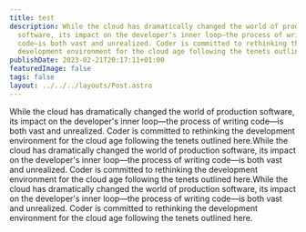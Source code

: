 ```yaml
---
title: test
description: While the cloud has dramatically changed the world of production
  software, its impact on the developer's inner loop—the process of writing
  code—is both vast and unrealized. Coder is committed to rethinking the
  development environment for the cloud age following the tenets outlined here.
publishDate: 2023-02-21T20:17:11+01:00
featuredImage: false
tags: false
layout: ../../../layouts/Post.astro
---
```

While the cloud has dramatically changed the world of production software, its impact on the developer's inner loop—the process of writing code—is both vast and unrealized. Coder is committed to rethinking the development environment for the cloud age following the tenets outlined here.While the cloud has dramatically changed the world of production software, its impact on the developer's inner loop—the process of writing code—is both vast and unrealized. Coder is committed to rethinking the development environment for the cloud age following the tenets outlined here.While the cloud has dramatically changed the world of production software, its impact on the developer's inner loop—the process of writing code—is both vast and unrealized. Coder is committed to rethinking the development environment for the cloud age following the tenets outlined here.